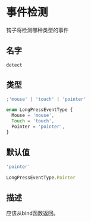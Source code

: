 # 事件检测

钩子将检测哪种类型的事件

## 名字

`detect`

## 类型

```js title="Javascript"
;'mouse' | 'touch' | 'pointer'
```

```ts title="TypeScript"
enum LongPressEventType {
  Mouse = 'mouse',
  Touch = 'touch',
  Pointer = 'pointer',
}
```

## 默认值

```js title="Javascript"
'pointer'
```

```ts title="TypeScript"
LongPressEventType.Pointer
```

## 描述

应该从bind函数返回。
